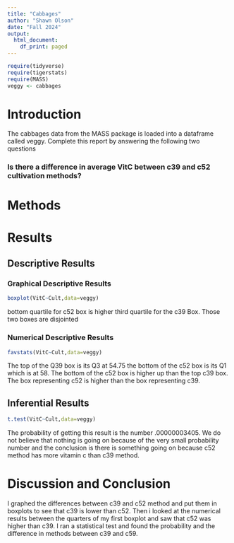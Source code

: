 ```yaml
---
title: "Cabbages"
author: "Shawn Olson"
date: "Fall 2024"
output:
  html_document:
    df_print: paged
---
```


```r
require(tidyverse)
require(tigerstats)
require(MASS)
veggy <- cabbages
```

# Introduction

<!--In this section you explain what you are trying to show.  Where did the data come from?  What is the research or other question you are trying to answer?!-->
 The cabbages data from the MASS package is loaded into a dataframe called veggy. Complete this report by answering the following two questions  
 
### Is there a difference in average VitC between c39 and c52 cultivation methods?  

# Methods

<!--Decide on your methods:  use "variable analysis" or other appropriate descriptors.  Make sure to choose at least one graphical method and at least one numerical method.!-->

# Results

<!--Divide this section into two sub-sections:  One for your descriptive  results and one for your inferential results.!-->

## Descriptive Results

### Graphical Descriptive Results

<!--Graphical results here.  Make sure to show your code.  Provide appropriate labels for axes, giving units if possible, and provide a good title for the graph, too.  Use the graphical results to describe the patterns if any that exist in the data as focused toward the research question!-->


```r
boxplot(VitC~Cult,data=veggy)
```

bottom quartile for c52 box is higher third quartile for the c39 Box. Those two boxes are disjointed

### Numerical Descriptive Results

<!--Numerical results go here. Use the numerical results to describe the patterns if any that exist in the data as focused toward the research question!-->
```r
favstats(VitC~Cult,data=veggy)
```

The top of the Q39 box is its Q3 at 54.75 the bottom of the c52 box is its Q1 which is at 58. The bottom of the c52 box is higher up than the top c39 box. The box representing c52 is higher than the box representing c39.

## Inferential Results

<!--State hypothesis clearly.  Make sure your discussion of the inferential test covers all the aspects that the test output produces, such as test statistic, p-value etc.  Make a decision about the null hypothesis, explain the assumptions on which the selected test/procedure was based, and why the chosen procedure satisfys the assumptions and is appropriate to answer the research question!-->
```r
t.test(VitC~Cult,data=veggy)
```

The probability of getting this result is the number .00000003405. We do not believe that nothing is going on because of the very small probability number and the conclusion is there is something going on because c52 method has more vitamin c than c39 method. 

# Discussion and Conclusion

I graphed the differences between c39 and c52 method and put them in boxplots to see that c39 is lower than c52. Then i looked at the numerical results between the quarters of my first boxplot and saw that c52 was higher than c39. I ran a statistical test and found the probability and the difference in methods between c39 and c59.

<!--Discussion and conclusion here.  If you found a relationship be sure to consider whether the relationship occurs because one of the variavbles causes the other, or whether they perhasps are related for some other reason.  Watch the chapter 6 videos from the GeorgeTown videos collection.!-->
